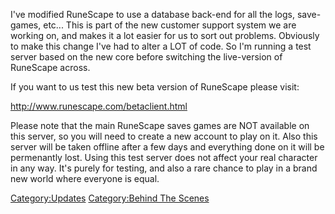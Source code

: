 {{update|date=14 June 2002}}

I've modified RuneScape to use a database back-end for all the logs, save-games, etc... This is part of the new customer support system we are working on, and makes it a lot easier for us to sort out problems. 
Obviously to make this change I've had to alter a LOT of code. So I'm running a test server based on the new core before switching the live-version of RuneScape across. 

If you want to us test this new beta version of RuneScape please visit: 

http://www.runescape.com/betaclient.html 

Please note that the main RuneScape saves games are NOT available on this server, so you will need to create a new account to play on it. Also this server will be taken offline after a few days and everything done on it will be permenantly lost. Using this test server does not affect your real character in any way. It's purely for testing, and also a rare chance to play in a brand new world where everyone is equal.
[[Category:Updates]]
[[Category:Behind The Scenes]]
